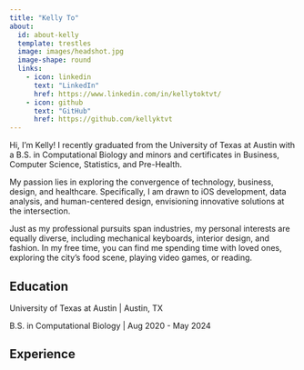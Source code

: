 ```yaml
---
title: "Kelly To"
about:
  id: about-kelly
  template: trestles
  image: images/headshot.jpg
  image-shape: round
  links:
    - icon: linkedin
      text: "LinkedIn"
      href: https://www.linkedin.com/in/kellytoktvt/
    - icon: github
      text: "GitHub"
      href: https://github.com/kellyktvt
---
```


:::{#about-kelly}
Hi, I'm Kelly! I recently graduated from the University of Texas at Austin with a B.S. in Computational Biology and minors and certificates in Business, Computer Science, Statistics, and Pre-Health.

My passion lies in exploring the convergence of technology, business, design, and healthcare. Specifically, I am drawn to iOS development, data analysis, and human-centered design, envisioning innovative solutions at the intersection.

Just as my professional pursuits span  industries, my personal interests are equally diverse, including mechanical keyboards, interior design, and fashion. In my free time, you can find me spending time with loved ones, exploring the city's food scene, playing video games, or reading.
:::

## Education

University of Texas at Austin | Austin, TX

B.S. in Computational Biology | Aug 2020 - May 2024

## Experience




